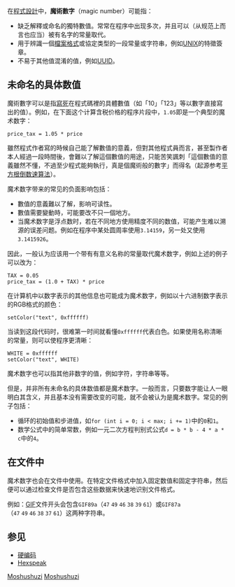 {{unreferenced|time=2014-03-12T08:53:27+00:00}}
{{NoteTA
|G1 = IT
}}
在[[程式設計|程式設計]]中，'''魔術數字'''（magic number）可能指：
* 缺乏解釋或命名的獨特數值。常常在程序中出现多次，并且可以（从规范上而言也应当）被有名字的常量取代。
* 用于辨識一個[[檔案格式|檔案格式]]或協定类型的一段常量或字符串，例如[[UNIX|UNIX]]的特徵簽章。
* 不易于其他值混淆的值，例如[[UUID|UUID]]。

== 未命名的具体数值 ==
魔術數字可以是指[[寫死|寫死]]在程式碼裡的具體數值（如「10」「123」等以數字直接寫出的值）。例如，在下面这个计算含税价格的程序片段中，<code>1.05</code>即是一个典型的魔术数字：
 price_tax = 1.05 * price

雖然程式作者寫的時候自己能了解數值的意義，但對其他程式員而言，甚至製作者本人經過一段時間後，會難以了解這個數值的用途，只能苦笑諷刺「這個數值的意義雖然不懂，不過至少程式能夠執行，真是個魔術般的數字」而得名（起源参考[[平方根倒数速算法|平方根倒数速算法]]）。

魔术数字带来的常见的负面影响包括：

*數值的意義難以了解，影响可读性。
*數值需要變動時，可能要改不只一個地方。
*当魔术数字是浮点数时，若在不同地方使用精度不同的数值，可能产生难以溯源的误差问题。例如在程序中某处圆周率使用<code>3.14159</code>，另一处又使用<code>3.1415926</code>。
因此，一般认为应该用一个带有有意义名称的常量取代魔术数字，例如上述的例子可以改为：
 TAX = 0.05
 price_tax = (1.0 + TAX) * price

在计算机中以数字表示的其他信息也可能成为魔术数字，例如以十六进制数字表示的RGB格式的颜色：
 setColor("text", 0xffffff)

当读到这段代码时，很难第一时间就看懂<code>0xffffff</code>代表白色。如果使用名称清晰的常量，则可以使程序更清晰：
 WHITE = 0xffffff
 setColor("text", WHITE)
魔术数字也可以指其他非数字的值，例如字符，字符串等等。

但是，并非所有未命名的具体数值都是魔术数字。一般而言，只要数字能让人一眼明白其含义，并且基本没有需要改变的可能，就不会被认为是魔术数字。常见的例子包括：

* 循环的初始值和步进值，如<code>for (int i = 0; i < max; i += 1)</code>中的<code>0</code>和<code>1</code>。
* 数学公式中的简单常数，例如一元二次方程判别式公式<code>d = b * b - 4 * a * c</code>中的<code>4</code>。

== 在文件中 ==
{{see also|檔案格式}}
魔术数字也会在文件中使用。在特定文件格式中加入固定数值和固定字符串，然后便可以通过检查文件是否包含这些数据来快速地识别文件格式。

例如：[[GIF|GIF]]文件开头会包含<code>GIF89a</code>（<code>47</code> <code>49</code> <code>46</code> <code>38</code> <code>39</code> <code>61</code>）或<code>GIF87a</code>（<code>47</code> <code>49</code> <code>46</code> <code>38</code> <code>37</code> <code>61</code>）这两种字符串。

== 参见 ==
* [[硬编码|硬编码]]
* [[Hexspeak|Hexspeak]]

[[Category:计算机编程|Moshushuzi]]
[[Category:反模式|Moshushuzi]]